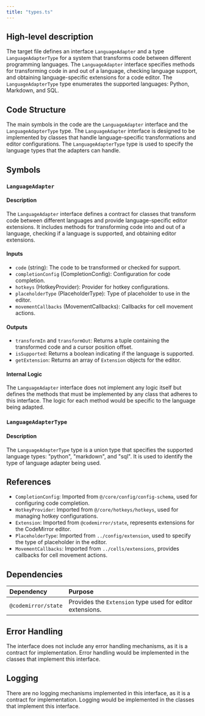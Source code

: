 ```yaml
---
title: "types.ts"
---
```


## High-level description

The target file defines an interface `LanguageAdapter` and a type `LanguageAdapterType` for a system that transforms code between different programming languages. The `LanguageAdapter` interface specifies methods for transforming code in and out of a language, checking language support, and obtaining language-specific extensions for a code editor. The `LanguageAdapterType` type enumerates the supported languages: Python, Markdown, and SQL.

## Code Structure

The main symbols in the code are the `LanguageAdapter` interface and the `LanguageAdapterType` type. The `LanguageAdapter` interface is designed to be implemented by classes that handle language-specific transformations and editor configurations. The `LanguageAdapterType` type is used to specify the language types that the adapters can handle.

## Symbols

### `LanguageAdapter`
#### Description
The `LanguageAdapter` interface defines a contract for classes that transform code between different languages and provide language-specific editor extensions. It includes methods for transforming code into and out of a language, checking if a language is supported, and obtaining editor extensions.

#### Inputs
- `code` (string): The code to be transformed or checked for support.
- `completionConfig` (CompletionConfig): Configuration for code completion.
- `hotkeys` (HotkeyProvider): Provider for hotkey configurations.
- `placeholderType` (PlaceholderType): Type of placeholder to use in the editor.
- `movementCallbacks` (MovementCallbacks): Callbacks for cell movement actions.

#### Outputs
- `transformIn` and `transformOut`: Returns a tuple containing the transformed code and a cursor position offset.
- `isSupported`: Returns a boolean indicating if the language is supported.
- `getExtension`: Returns an array of `Extension` objects for the editor.

#### Internal Logic
The `LanguageAdapter` interface does not implement any logic itself but defines the methods that must be implemented by any class that adheres to this interface. The logic for each method would be specific to the language being adapted.

### `LanguageAdapterType`
#### Description
The `LanguageAdapterType` type is a union type that specifies the supported language types: "python", "markdown", and "sql". It is used to identify the type of language adapter being used.

## References

- `CompletionConfig`: Imported from `@/core/config/config-schema`, used for configuring code completion.
- `HotkeyProvider`: Imported from `@/core/hotkeys/hotkeys`, used for managing hotkey configurations.
- `Extension`: Imported from `@codemirror/state`, represents extensions for the CodeMirror editor.
- `PlaceholderType`: Imported from `../config/extension`, used to specify the type of placeholder in the editor.
- `MovementCallbacks`: Imported from `../cells/extensions`, provides callbacks for cell movement actions.

## Dependencies

| Dependency | Purpose |
|:-----------|:--------|
| `@codemirror/state` | Provides the `Extension` type used for editor extensions. |

## Error Handling

The interface does not include any error handling mechanisms, as it is a contract for implementation. Error handling would be implemented in the classes that implement this interface.

## Logging

There are no logging mechanisms implemented in this interface, as it is a contract for implementation. Logging would be implemented in the classes that implement this interface.